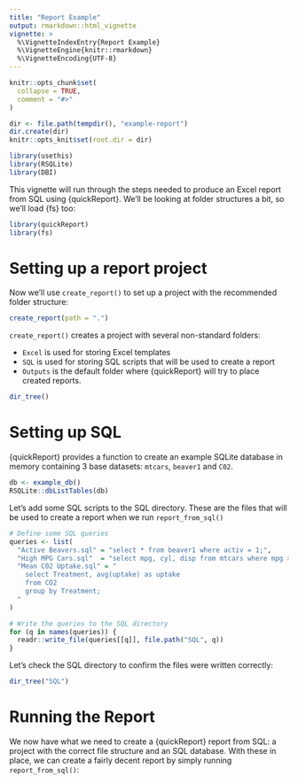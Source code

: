 ```yaml
---
title: "Report Example"
output: rmarkdown::html_vignette
vignette: >
  %\VignetteIndexEntry{Report Example}
  %\VignetteEngine{knitr::rmarkdown}
  %\VignetteEncoding{UTF-8}
---
```


```r
knitr::opts_chunk$set(
  collapse = TRUE,
  comment = "#>"
)

dir <- file.path(tempdir(), "example-report")
dir.create(dir)
knitr::opts_knit$set(root.dir = dir)

library(usethis)
library(RSQLite)
library(DBI)
```

This vignette will run through the steps needed to produce an Excel report from 
SQL using {quickReport}. We'll be looking at folder structures a bit, so we'll
load {fs} too:
```r
library(quickReport)
library(fs)
```

# Setting up a report project
Now we'll use `create_report()` to set up a project with the recommended folder
structure:
```r
create_report(path = ".")
```

`create_report()` creates a project with several non-standard folders:

- `Excel` is used for storing Excel templates
- `SQL` is used for storing SQL scripts that will be used to create a report
- `Outputs` is the default folder where {quickReport} will try to place created
reports.

```r
dir_tree()
```

# Setting up SQL
{quickReport} provides a function to create an example SQLite database in memory
containing 3 base datasets: `mtcars`, `beaver1` and `C02`.
```r
db <- example_db()
RSQLite::dbListTables(db)
```

Let's add some SQL scripts to the SQL directory. These are the files that will 
be used to create a report when we run `report_from_sql()`
```r
# Define some SQL queries
queries <- list(
  "Active Beavers.sql" = "select * from beaver1 where activ = 1;",
  "High MPG Cars.sql"  = "select mpg, cyl, disp from mtcars where mpg >= 30;",
  "Mean C02 Uptake.sql" = "
    select Treatment, avg(uptake) as uptake
    from CO2
    group by Treatment;
  "
)

# Write the queries to the SQL directory
for (q in names(queries)) {
  readr::write_file(queries[[q]], file.path("SQL", q))
}
```

Let's check the SQL directory to confirm the files were written correctly:
```r
dir_tree("SQL")
```

# Running the Report
We now have what we need to create a {quickReport} report from SQL: a
project with the correct file structure and an SQL database. With these in
place, we can create a fairly decent report by simply running
`report_from_sql()`:

